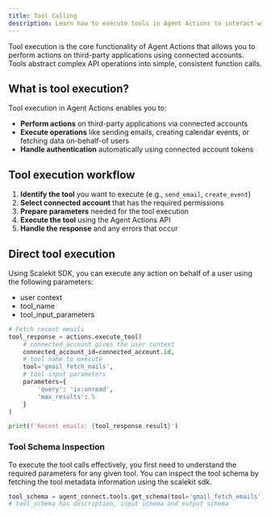 ```yaml
---
title: Tool Calling
description: Learn how to execute tools in Agent Actions to interact with third-party applications using connected accounts.
---
```



Tool execution is the core functionality of Agent Actions that allows you to perform actions on third-party applications using connected accounts. Tools abstract complex API operations into simple, consistent function calls.

## What is tool execution?

Tool execution in Agent Actions enables you to:

- **Perform actions** on third-party applications via connected accounts
- **Execute operations** like sending emails, creating calendar events, or fetching data on-behalf-of users
- **Handle authentication** automatically using connected account tokens

## Tool execution workflow

1. **Identify the tool** you want to execute (e.g., `send_email`, `create_event`)
2. **Select connected account** that has the required permissions
3. **Prepare parameters** needed for the tool execution
4. **Execute the tool** using the Agent Actions API
5. **Handle the response** and any errors that occur

## Direct tool execution

Using Scalekit SDK, you can execute any action on behalf of a user using the following parameters:

- user context
- tool_name
- tool_input_parameters

```python
# Fetch recent emails
tool_response = actions.execute_tool(
    # connected_account gives the user context
    connected_account_id=connected_account.id,
    # tool name to execute
    tool='gmail_fetch_mails',
    # tool input parameters
    parameters={
        'query': 'is:unread',
        'max_results': 5
    }
)

print(f'Recent emails: {tool_response.result}')
```

### Tool Schema Inspection

To execute the tool calls effectively, you first need to understand the required parameters for any given tool. You can inspect the tool schema by fetching the tool metadata information using the scalekit sdk.

```python
tool_schema = agent_connect.tools.get_schema(tool='gmail_fetch_emails')
# tool_schema has description, input schema and output schema 
```
